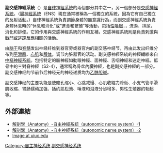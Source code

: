 {{Infobox anatomy
| Name         = 副交感神經系統
| Latin        = Pars parasympathica divisionis autonomici systematis
| Image        = Gray839-zh.png
| Caption      = 自主神经系统，红色部分为交感神经，蓝色部分为副交感神经
| Image2       =
| Caption2     =
| Precursor    =
| System       =
| Artery       =
| Vein         =
| Nerve        =
| Lymph        =
| Acronym      = PSNS
}}
'''副交感神經系統'''（{{lang-en|Parasympathetic system}}）是[[自律神經系統|自律神經系統]]的兩個部分其中之一，另一個部分是[[交感神經系統|交感神經系統]]。（[[腸神經系統|腸神經系統]]（ENS）現在通常被稱為一個獨立的系統，因為它有自己獨立的反射活動。）自律神經系統負責調節身體的無意識行為，而副交感神經系統負責身體休息時的“休息和消化”或“進食和繁殖”等活動，包括[[性刺激|性喚起]]，{{ja-link|流涎}}，流淚，排尿，消化和排便。它的作用與交感神經系統的作用互補，交感神經系統則是負責刺激與[[戰鬥或逃跑反應|戰鬥或逃跑反應]]相關的活動。

由[[脑干|脑干]]和[[脊髓|脊髓]]发出神经纤维到器官旁或器官内的副交感神经节，再由此发出纤维分布到[[平滑肌|平滑肌]]、[[心肌|心肌]]和[[腺体|腺体]]，调节内脏器官的活动。副交感神經系統的神經纖維來自[[中樞神經系統|中樞神經系統]]。包括特定的腦神經如動眼神經、面神經、舌咽神經和迷走神經。骶骨中的三對脊神經（S2-4），通常稱為骨盆內臟神經，也是副交感神經的一部分。
副交感神经的节前节后神经元的神经递质均为[[乙酰胆碱|乙酰胆碱]]。 

副交感神经的主要功能是使瞳孔缩小、心跳减慢、心肌收縮力降低、小支气管平滑肌收缩、胃肠蠕动加强、括约肌松弛、唾液和泪液分泌增多、男性生殖器的勃起等。

==外部連結==
*[http://smallcollation.blogspot.tw/2013/01/anatomy-autonomic-nerve-system-1.html 解剖學（Anatomy）-自主神經系統（autonomic nerve system）-1] {{Wayback|url=http://smallcollation.blogspot.tw/2013/01/anatomy-autonomic-nerve-system-1.html |date=20130127032154 }}
*[http://smallcollation.blogspot.tw/2013/01/anatomy-autonomic-nerve-system-2.html 解剖學（Anatomy）-自主神經系統（autonomic nerve system）-2] {{Wayback|url=http://smallcollation.blogspot.tw/2013/01/anatomy-autonomic-nerve-system-2.html |date=20130404014416 }}
* [https://web.archive.org/web/20060719034929/http://soma.npa.uiuc.edu/courses/bio303/Image58.jpg Image at uiuc.edu]

{{神经系统}}
{{Anatomy-stub}}

[[Category:自主神经系统|Category:自主神经系统]]
[[Category:副交感神经系统|]]